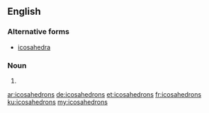 ==English==

===Alternative forms===
* [[icosahedra]]

===Noun===
{{head|en|plural}}

# {{plural of|icosahedron|lang=en}}

[[ar:icosahedrons]]
[[de:icosahedrons]]
[[et:icosahedrons]]
[[fr:icosahedrons]]
[[ku:icosahedrons]]
[[my:icosahedrons]]